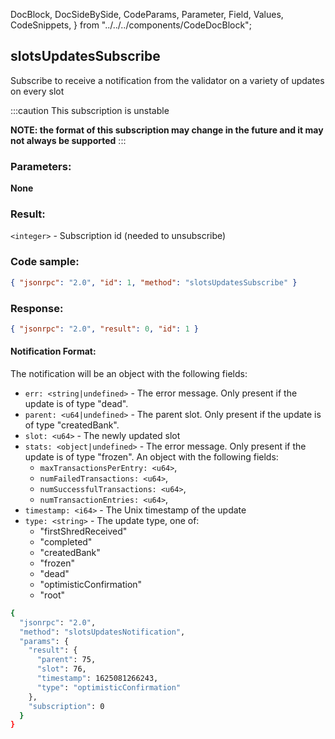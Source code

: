   DocBlock,
  DocSideBySide,
  CodeParams,
  Parameter,
  Field,
  Values,
  CodeSnippets,
} from "../../../components/CodeDocBlock";

<DocBlock>

## slotsUpdatesSubscribe

Subscribe to receive a notification from the validator on a variety of updates
on every slot

:::caution
This subscription is unstable

**NOTE: the format of this subscription may change in the future and it may not always be supported**
:::

<DocSideBySide>
<CodeParams>

### Parameters:

**None**

### Result:

`<integer>` - Subscription id (needed to unsubscribe)

</CodeParams>

<CodeSnippets>

### Code sample:

```json
{ "jsonrpc": "2.0", "id": 1, "method": "slotsUpdatesSubscribe" }
```

### Response:

```json
{ "jsonrpc": "2.0", "result": 0, "id": 1 }
```

</CodeSnippets>
</DocSideBySide>

#### Notification Format:

The notification will be an object with the following fields:

- `err: <string|undefined>` - The error message. Only present if the update is of type "dead".
- `parent: <u64|undefined>` - The parent slot. Only present if the update is of type "createdBank".
- `slot: <u64>` - The newly updated slot
- `stats: <object|undefined>` - The error message. Only present if the update is of type "frozen". An object with the following fields:
  - `maxTransactionsPerEntry: <u64>`,
  - `numFailedTransactions: <u64>`,
  - `numSuccessfulTransactions: <u64>`,
  - `numTransactionEntries: <u64>`,
- `timestamp: <i64>` - The Unix timestamp of the update
- `type: <string>` - The update type, one of:
  - "firstShredReceived"
  - "completed"
  - "createdBank"
  - "frozen"
  - "dead"
  - "optimisticConfirmation"
  - "root"

```bash
{
  "jsonrpc": "2.0",
  "method": "slotsUpdatesNotification",
  "params": {
    "result": {
      "parent": 75,
      "slot": 76,
      "timestamp": 1625081266243,
      "type": "optimisticConfirmation"
    },
    "subscription": 0
  }
}
```

</DocBlock>
